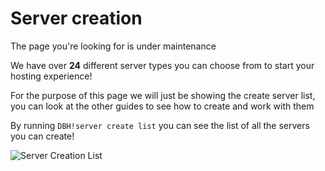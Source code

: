# Server creation

<Tip label="We're sorry">The page you're looking for is under maintenance</Tip>

We have over **24** different server types you can choose from to start your hosting experience!

<Tip>
  For the purpose of this page we will just be showing the create server list,
  you can look at the other guides to see how to create and work with them
</Tip>

By running `DBH!server create list` you can see the list of all the servers you can create!

![Server Creation List](/content/create-server/server-create-list.png)
